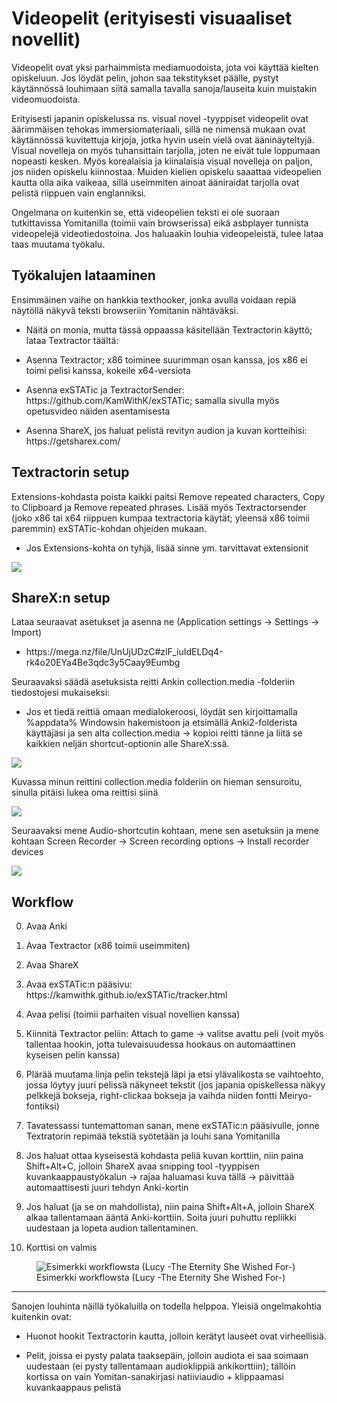 # Videopelit (erityisesti visuaaliset novellit)

Videopelit ovat yksi parhaimmista mediamuodoista, jota voi käyttää kielten opiskeluun. Jos löydät pelin, johon saa tekstitykset päälle, pystyt käytännössä louhimaan siitä samalla tavalla sanoja/lauseita kuin muistakin videomuodoista.

Erityisesti japanin opiskelussa ns.  visual novel -tyyppiset videopelit ovat äärimmäisen tehokas immersiomateriaali, sillä ne nimensä mukaan ovat käytännössä kuvitettuja kirjoja, jotka hyvin usein vielä ovat ääninäyteltyjä. Visual novelleja on myös tuhansittain tarjolla, joten ne eivät tule loppumaan nopeasti kesken. Myös korealaisia ja kiinalaisia visual novelleja on paljon, jos niiden opiskelu kiinnostaa. Muiden kielien opiskelu saaattaa videopelien kautta olla aika vaikeaa, sillä useimmiten ainoat ääniraidat tarjolla ovat pelistä riippuen vain englanniksi.


Ongelmana on kuitenkin se, että videopelien teksti ei ole suoraan tutkittavissa Yomitanilla (toimii vain browserissa) eikä asbplayer tunnista videopelejä videotiedostoina. Jos haluaakin louhia videopeleistä, tulee lataa taas muutama työkalu. 

## Työkalujen lataaminen {#Tyokalujen-lataaminen}

Ensimmäinen vaihe on hankkia texthooker, jonka avulla voidaan repiä näytöllä näkyvä teksti browseriin Yomitanin nähtäväksi. 

- Näitä on monia, mutta tässä oppaassa käsitellään Textractorin käyttö; lataa Textractor täältä:

- Asenna Textractor; x86 toiminee suurimman osan kanssa, jos x86 ei toimi pelisi kanssa, kokeile x64-versiota 

- Asenna exSTATic ja TextractorSender: https://github.com/KamWithK/exSTATic; samalla sivulla myös opetusvideo näiden asentamisesta 

- Asenna ShareX, jos haluat pelistä revityn audion ja kuvan kortteihisi: https://getsharex.com/ 

## Textractorin setup 

Extensions-kohdasta poista kaikki paitsi Remove repeated characters, Copy to Clipboard ja Remove repeated phrases. Lisää myös Textractorsender (joko x86 tai x64 riippuen kumpaa textractoria käytät; yleensä x86 toimii paremmin) exSTATic-kohdan ohjeiden mukaan.

- Jos Extensions-kohta on tyhjä, lisää sinne ym. tarvittavat extensionit

![](_main_files/textractorextensions.PNG)

## ShareX:n setup 

Lataa seuraavat asetukset ja asenna ne (Application settings -> Settings -> Import) 

- https://mega.nz/file/UnUjUDzC#zlF_iuIdELDq4-rk4o20EYa4Be3qdc3y5Caay9Eumbg

Seuraavaksi säädä asetuksista reitti Ankin collection.media -folderiin tiedostojesi mukaiseksi: 

- Jos et tiedä reittiä omaan medialokeroosi, löydät sen kirjoittamalla %appdata% Windowsin hakemistoon ja etsimällä Anki2-folderista käyttäjäsi ja sen alta collection.media -> kopioi reitti tänne ja liitä se kaikkien neljän shortcut-optionin alle ShareX:ssä. 

![](_main_files/sharexwheels.PNG)

Kuvassa minun reittini collection.media folderiin on hieman sensuroitu, sinulla pitäisi lukea oma reittisi siinä

![](_main_files/sharexsetup.PNG)


Seuraavaksi mene Audio-shortcutin kohtaan, mene sen asetuksiin ja mene kohtaan Screen Recorder -> Screen recording options -> Install recorder devices 

![](_main_files/sharexrecorder.PNG)


## Workflow 

0. Avaa Anki 

1. Avaa Textractor (x86 toimii useimmiten) 

2. Avaa ShareX

3. Avaa exSTATic:n pääsivu: https://kamwithk.github.io/exSTATic/tracker.html

4. Avaa pelisi (toimii parhaiten visual novellien kanssa) 

5. Kiinnitä Textractor peliin: Attach to game -> valitse avattu peli (voit myös tallentaa hookin, jotta tulevaisuudessa hookaus on automaattinen kyseisen pelin kanssa)

6. Plärää muutama linja pelin tekstejä läpi ja etsi ylävalikosta se vaihtoehto, jossa löytyy juuri pelissä näkyneet tekstit (jos japania opiskellessa näkyy pelkkejä bokseja, right-clickaa bokseja ja vaihda niiden fontti Meiryo-fontiksi) 

7. Tavatessassi tuntemattoman sanan, mene exSTATic:n pääsivulle, jonne Textratorin repimää tekstiä syötetään ja louhi sana Yomitanilla

8. Jos haluat ottaa kyseisestä kohdasta peliä kuvan korttiin, niin paina Shift+Alt+C, jolloin ShareX avaa snipping tool -tyyppisen kuvankaappaustyökalun -> rajaa haluamasi kuva tällä -> päivittää automaattisesti juuri tehdyn Anki-kortin 

9. Jos haluat (ja se on mahdollista), niin paina Shift+Alt+A, jolloin ShareX alkaa tallentamaan ääntä Anki-korttiin. Soita juuri puhuttu repliikki uudestaan ja lopeta audion tallentaminen. 

10. Korttisi on valmis

![Esimerkki workflowsta (Lucy -The Eternity She Wished For-)](_main_files/lucyworkflow.gif)

--- 

Sanojen louhinta näillä työkaluilla on todella helppoa. Yleisiä ongelmakohtia kuitenkin ovat:

- Huonot hookit Textractorin kautta, jolloin kerätyt lauseet ovat virheellisiä. 

- Pelit, joissa ei pysty palata taaksepäin, jolloin audiota ei saa soimaan uudestaan (ei pysty tallentamaan audioklippiä ankikorttiin); tällöin kortissa on vain Yomitan-sanakirjasi natiiviaudio + klippaamasi kuvankaappaus pelistä
